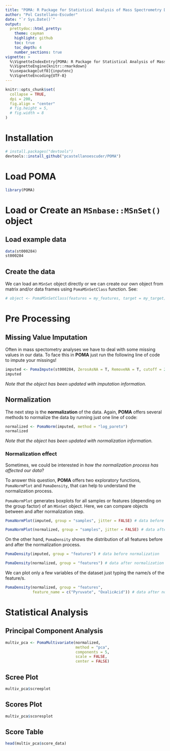 ```yaml
---
title: "POMA: R Package for Statistical Analysis of Mass Spectrometry Data"
author: "Pol Castellano-Escuder"
date: "`r Sys.Date()`"
output:
  prettydoc::html_pretty:
    theme: cayman
    highlight: github
    toc: true
    toc_depth: 4
    number_sections: true
vignette: >
  %\VignetteIndexEntry{POMA: R Package for Statistical Analysis of Mass Spectrometry Data}
  %\VignetteEngine{knitr::rmarkdown}
  %\usepackage[utf8]{inputenc}
  %\VignetteEncoding{UTF-8}
---
```


```r
knitr::opts_chunk$set(
  collapse = TRUE,
  dpi = 200,
  fig.align = "center"
  # fig.height = 5,
  # fig.width = 8
)
```

# Installation

```r
# install.packages("devtools")
devtools::install_github("pcastellanoescuder/POMA")
```

# Load POMA

```r
library(POMA)
```

# Load or Create an `MSnbase::MSnSet()` object

## Load example data

```r
data(st000284)
st000284
```

## Create the data

We can load an `MSnSet` object directly or we can create our own object from matrix and/or data frames using `PomaMSnSetClass` function. See:

```r
# object <- PomaMSnSetClass(features = my_features, target = my_target)
```

# Pre Processing

## Missing Value Imputation

Often in mass spectometry analyses we have to deal with some missing values in our data. To face this in **POMA** just run the following line of code to impute your missings!

```r
imputed <- PomaImpute(st000284, ZerosAsNA = T, RemoveNA = T, cutoff = 20, method = "knn")
imputed
```

_Note that the object has been updated with imputation information._

## Normalization

The next step is the **normalization** of the data. Again, **POMA** offers several methods to normalize the data by running just one line of code:

```r
normalized <- PomaNorm(imputed, method = "log_pareto")
normalized
```

_Note that the object has been updated with normalization information._

### Normalization effect

Sometimes, we could be interested in _how the normalization process has affected our data_?  

To answer this question, **POMA** offers two exploratory functions, `PomaNormPlot` and `PomaDensity`, that can help to understand the normalization process.

`PomaNormPlot` generates boxplots for all samples or features (depending on the group factor) of an `MSnSet` object. Here, we can compare objects between and after normalization step.

```r
PomaNormPlot(imputed, group = "samples", jitter = FALSE) # data before normalization
```

```r
PomaNormPlot(normalized, group = "samples", jitter = FALSE) # data after normalization
```

On the other hand, `PomaDensity` shows the distribution of all features before and after the normalization process. 

```r
PomaDensity(imputed, group = "features") # data before normalization
```


```r
PomaDensity(normalized, group = "features") # data after normalization
```

We can plot only a few variables of the dataset just typing the name/s of the feature/s.

```r
PomaDensity(normalized, group = "features", 
            feature_name = c("Pyruvate", "OxalicAcid")) # data after normalization
```

# Statistical Analysis

## Principal Component Analysis

```r
multiv_pca <- PomaMultivariate(normalized, 
                               method = "pca",
                               components = 5,
                               scale = FALSE,
                               center = FALSE)
```

## Scree Plot

```r
multiv_pca$screeplot
```

## Scores Plot

```r
multiv_pca$scoresplot
```

## Score Table

```r
head(multiv_pca$score_data)
```


